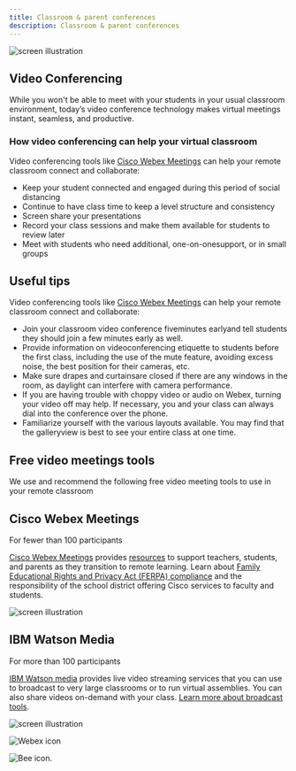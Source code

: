 ```yaml
---
title: Classroom & parent conferences
description: Classroom & parent conferences
---
```


<Row className="title-with-text">
  <Column colMd={2} colLg={4}>

![screen illustration](images/conferences-contenttop.png)

  </Column>
  <Column colMd={6} colLg={8}>

## Video Conferencing

While you won't be able to meet with your students in your usual classroom environment, today’s video conference technology makes virtual meetings instant, seamless, and productive.

  </Column>
</Row>

### How video conferencing can help your virtual classroom

Video conferencing tools like [Cisco Webex Meetings](https://www.webex.com/webexremoteedu.html) can help your remote classroom connect and collaborate:

- Keep your student connected and engaged during this period of social distancing
- Continue to have class time to keep a level structure and consistency
- Screen share your presentations
- Record your class sessions and make them available for students to review later
- Meet with students who need additional, one-on-onesupport, or in small groups


<Row className="title-with-text">
  <Column colMd={2} colLg={4}>

## Useful tips

  </Column>
  <Column colMd={6} colLg={8}>

Video conferencing tools like [Cisco Webex Meetings](https://www.webex.com/webexremoteedu.html) can help your remote classroom connect and collaborate:

<ul>
  <li>Join your classroom video conference fiveminutes earlyand tell students they should join a few minutes early as well.</li>
  <li>Provide information on videoconferencing etiquette to students before the first class, including the use of the mute feature, avoiding excess noise, the best position for their cameras, etc.</li>
  <li>Make sure drapes and curtainsare closed if there are any windows in the room, as daylight can interfere with camera performance.</li>
  <li>If you are having trouble with choppy video or audio on Webex, turning your video off may help. If necessary, you and your class can always dial into the conference over the phone.</li>
  <li>Familiarize yourself with the various layouts available. You may find that the galleryview is best to see your entire class at one time.</li>
</ul>

  </Column>
</Row>


## Free video meetings tools

We use and recommend the following free video meeting tools to use in your remote classroom

<Row className="title-with-text">
  <Column colMd={2} colLg={4}>

## Cisco Webex Meetings
For fewer than 100 participants

  </Column>
  <Column colMd={4} colLg={8}>

[Cisco Webex Meetings](https://www.webex.com/webexremoteedu.html) provides [resources](https://www.webex.com/webexremoteedu.html) to support teachers, students, and parents as they transition to remote learning. Learn about [Family Educational Rights and Privacy Act (FERPA) compliance](https://www.cisco.com/c/dam/en_us/solutions/industries/docs/education/guardian-privacy-security-faq.pdf) and the responsibility of the school district offering Cisco services to faculty and students.

  </Column>
  <Column colMd={2} colLg={4}>

![screen illustration](images/webex-meetings-thumbnail.png)


  </Column>
</Row>
<Row className="title-with-text">
  <Column colMd={2} colLg={4}>

## IBM Watson Media
For more than 100 participants

  </Column>
  <Column colMd={4} colLg={8}>

[IBM Watson media](https://www.ibm.com/watson/media) provides live video streaming services that you can use to broadcast to very large classrooms or to run virtual assemblies. You can also share videos on-demand with your class. [Learn more about broadcast tools](https://w3.ibm.com/w3publisher/pmc-distance-learning-enablemet/tools-and-resources/lectures-assemblies).

  </Column>
  <Column colMd={2} colLg={4}>

![screen illustration](images/watson-media-thumbnail.png)

  </Column>
</Row>

<Row className="resource-card-group">
  <Column colMd={3} colLg={4} noGutterSm>
  <ResourceCard
  subTitle="Cisco Webex Teams"
  actionIcon="launch"
  aspectRatio="2:1"
  href="https://www.webex.com/pricing/index.html"
  >

![Webex icon](../images/icons/webex-icon.png)

  </ResourceCard>
</Column>
<Column colMd={3} colLg={4} noGutterSm>
 <ResourceCard
  subTitle="IBM Watson Media"
  actionIcon="launch"
  aspectRatio="2:1"
  href="https://www.ibm.com/watson/media"
  >

![Bee icon.](../images/icons/bee-icon.svg)

  </ResourceCard>
</Column>
</Row>

